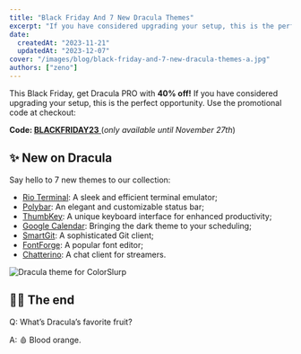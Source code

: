 ```yaml
---
title: "Black Friday And 7 New Dracula Themes"
excerpt: "If you have considered upgrading your setup, this is the perfect opportunity."
date:
  createdAt: "2023-11-21"
  updatedAt: "2023-12-07"
cover: "/images/blog/black-friday-and-7-new-dracula-themes-a.jpg"
authors: ["zeno"]
---
```


This Black Friday, get Dracula PRO with **40% off!** If you have considered upgrading your setup, this is the perfect opportunity. Use the promotional code at checkout:

**Code: [BLACKFRIDAY23](https://draculatheme.gumroad.com/l/dracula-pro/blackfriday23)**[ ](https://draculatheme.gumroad.com/l/dracula-pro/blackfriday23)(_only available until November 27th_)

## ✨ New on Dracula

Say hello to 7 new themes to our collection:

- [Rio Terminal](/rio-terminal): A sleek and efficient terminal emulator;
- [Polybar](/polybar): An elegant and customizable status bar;
- [ThumbKey](/thumb-key): A unique keyboard interface for enhanced productivity;
- [Google Calendar](/google-calendar): Bringing the dark theme to your scheduling;
- [SmartGit](/smartgit): A sophisticated Git client;
- [FontForge](/fontforge): A popular font editor;
- [Chatterino](/chatterino): A chat client for streamers.

![Dracula theme for ColorSlurp](/images/blog/black-friday-and-7-new-dracula-themes-b.jpg)

## 👋🏻 The end

Q: What’s Dracula’s favorite fruit?

A: 🩸 Blood orange.
